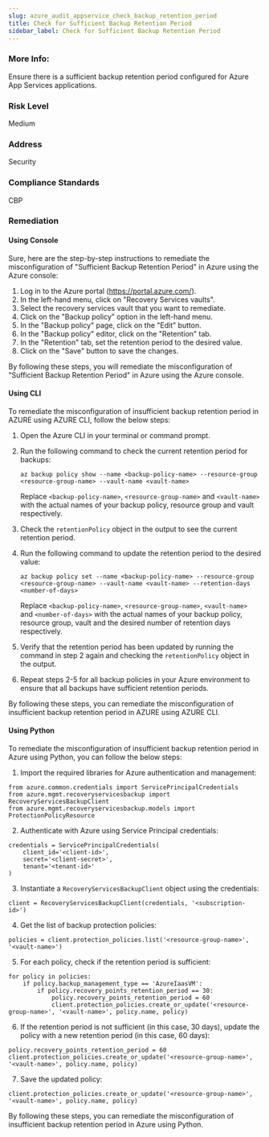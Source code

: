 ```yaml
---
slug: azure_audit_appservice_check_backup_retention_period
title: Check for Sufficient Backup Retention Period
sidebar_label: Check for Sufficient Backup Retention Period
---
```


### More Info:

Ensure there is a sufficient backup retention period configured for Azure App Services applications.

### Risk Level

Medium 

### Address

Security

### Compliance Standards

CBP
### Remediation

#### Using Console

Sure, here are the step-by-step instructions to remediate the misconfiguration of "Sufficient Backup Retention Period" in Azure using the Azure console:

1. Log in to the Azure portal (https://portal.azure.com/).
2. In the left-hand menu, click on "Recovery Services vaults".
3. Select the recovery services vault that you want to remediate.
4. Click on the "Backup policy" option in the left-hand menu.
5. In the "Backup policy" page, click on the "Edit" button.
6. In the "Backup policy" editor, click on the "Retention" tab.
7. In the "Retention" tab, set the retention period to the desired value.
8. Click on the "Save" button to save the changes.

By following these steps, you will remediate the misconfiguration of "Sufficient Backup Retention Period" in Azure using the Azure console.

#### Using CLI

To remediate the misconfiguration of insufficient backup retention period in AZURE using AZURE CLI, follow the below steps:

1. Open the Azure CLI in your terminal or command prompt.

2. Run the following command to check the current retention period for backups:

   ```az backup policy show --name <backup-policy-name> --resource-group <resource-group-name> --vault-name <vault-name>```

   Replace `<backup-policy-name>`, `<resource-group-name>` and `<vault-name>` with the actual names of your backup policy, resource group and vault respectively.

3. Check the `retentionPolicy` object in the output to see the current retention period.

4. Run the following command to update the retention period to the desired value:

   ```az backup policy set --name <backup-policy-name> --resource-group <resource-group-name> --vault-name <vault-name> --retention-days <number-of-days>```

   Replace `<backup-policy-name>`, `<resource-group-name>`, `<vault-name>` and `<number-of-days>` with the actual names of your backup policy, resource group, vault and the desired number of retention days respectively.

5. Verify that the retention period has been updated by running the command in step 2 again and checking the `retentionPolicy` object in the output.

6. Repeat steps 2-5 for all backup policies in your Azure environment to ensure that all backups have sufficient retention periods.

By following these steps, you can remediate the misconfiguration of insufficient backup retention period in AZURE using AZURE CLI.

#### Using Python

To remediate the misconfiguration of insufficient backup retention period in Azure using Python, you can follow the below steps:

1. Import the required libraries for Azure authentication and management:
```
from azure.common.credentials import ServicePrincipalCredentials
from azure.mgmt.recoveryservicesbackup import RecoveryServicesBackupClient
from azure.mgmt.recoveryservicesbackup.models import ProtectionPolicyResource
```

2. Authenticate with Azure using Service Principal credentials:
```
credentials = ServicePrincipalCredentials(
    client_id='<client-id>',
    secret='<client-secret>',
    tenant='<tenant-id>'
)
```

3. Instantiate a `RecoveryServicesBackupClient` object using the credentials:
```
client = RecoveryServicesBackupClient(credentials, '<subscription-id>')
```

4. Get the list of backup protection policies:
```
policies = client.protection_policies.list('<resource-group-name>', '<vault-name>')
```

5. For each policy, check if the retention period is sufficient:
```
for policy in policies:
    if policy.backup_management_type == 'AzureIaasVM':
        if policy.recovery_points_retention_period == 30:
            policy.recovery_points_retention_period = 60
            client.protection_policies.create_or_update('<resource-group-name>', '<vault-name>', policy.name, policy)
```

6. If the retention period is not sufficient (in this case, 30 days), update the policy with a new retention period (in this case, 60 days):
```
policy.recovery_points_retention_period = 60
client.protection_policies.create_or_update('<resource-group-name>', '<vault-name>', policy.name, policy)
```

7. Save the updated policy:
```
client.protection_policies.create_or_update('<resource-group-name>', '<vault-name>', policy.name, policy)
```

By following these steps, you can remediate the misconfiguration of insufficient backup retention period in Azure using Python.


